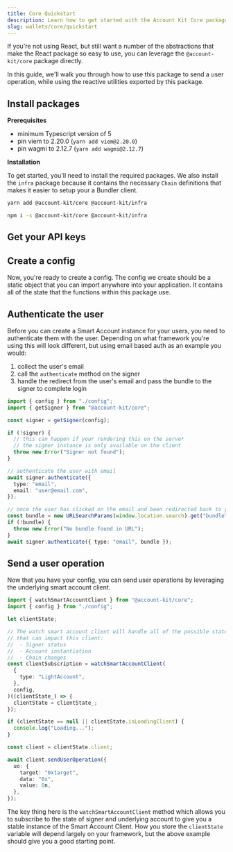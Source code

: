 ```yaml
---
title: Core Quickstart
description: Learn how to get started with the Account Kit Core package
slug: wallets/core/quickstart
---
```


If you're not using React, but still want a number of the abstractions that make the React package so easy to use, you can leverage the `@account-kit/core` package directly.

In this guide, we'll walk you through how to use this package to send a user operation, while using the reactive utilities exported by this package.

## Install packages

**Prerequisites**

- minimum Typescript version of 5
- pin viem to 2.20.0 (`yarn add viem@2.20.0`)
- pin wagmi to 2.12.7 (`yarn add wagmi@2.12.7`)

**Installation**

To get started, you'll need to install the required packages. We also install the `infra` package because it contains the necessary `Chain` definitions that makes it easier to setup
your a Bundler client.

<CodeBlocks>

```bash yarn
yarn add @account-kit/core @account-kit/infra
```

```bash npm
npm i -s @account-kit/core @account-kit/infra
```

</CodeBlocks>

## Get your API keys

<Markdown src="../../shared/get-api-key.mdx" />

## Create a config

Now, you're ready to create a config. The config we create should be a static object that you can import anywhere into your application. It contains all of the state that the functions within
this package use.

<Markdown src="../../shared/core/config.mdx" />

## Authenticate the user

Before you can create a Smart Account instance for your users, you need to authenticate them with the user. Depending on what framework you're using this will look different, but using
email based auth as an example you would:

1. collect the user's email
2. call the `authenticate` method on the signer
3. handle the redirect from the user's email and pass the bundle to the signer to complete login

<CodeBlocks>

```ts twoslash example.ts
import { config } from "./config";
import { getSigner } from "@account-kit/core";

const signer = getSigner(config);

if (!signer) {
  // this can happen if your rendering this on the server
  // the signer instance is only available on the client
  throw new Error("Signer not found");
}

// authenticate the user with email
await signer.authenticate({
  type: "email",
  email: "user@email.com",
});

// once the user has clicked on the email and been redirected back to your site
const bundle = new URLSearchParams(window.location.search).get("bundle");
if (!bundle) {
  throw new Error("No bundle found in URL");
}
await signer.authenticate({ type: "email", bundle });
```

<Markdown src="../../shared/core/config.mdx" />

</CodeBlocks>

## Send a user operation

Now that you have your config, you can send user operations by leveraging the underlying smart account client.

<CodeBlocks>

```ts twoslash example.ts
import { watchSmartAccountClient } from "@account-kit/core";
import { config } from "./config";

let clientState;

// The watch smart account client will handle all of the possible state changes
// that can impact this client:
//  - Signer status
//  - Account instantiation
//  - Chain changes
const clientSubscription = watchSmartAccountClient(
  {
    type: "LightAccount",
  },
  config,
)((clientState_) => {
  clientState = clientState_;
});

if (clientState == null || clientState.isLoadingClient) {
  console.log("Loading...");
}

const client = clientState.client;

await client.sendUserOperation({
  uo: {
    target: "0xtarget",
    data: "0x",
    value: 0n,
  },
});
```

<Markdown src="../../shared/core/config.mdx" />

</CodeBlocks>

The key thing here is the `watchSmartAccountClient` method which allows you to subscribe to the state of signer and underlying account to give you a stable instance of the Smart Account Client. How you store the `clientState` variable will depend largely on
your framework, but the above example should give you a good starting point.
